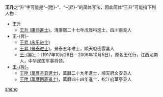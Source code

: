 '''王升'''之“升”字可能是“-{陞}-”、“-{昇}-”的简体写法，因此简体“王升”可能指下列人物：
*王升
**[[王升_(康熙進士)|王升 (康熙進士)]]，清康熙二十七年戊辰科進士，四川南充人
*王-{昇}-
**[[王昇_(永乐进士)|王昇 (永乐进士)]]
**[[王昇_(景泰进士)|王昇 (景泰进士)]]，景泰五年进士，順天府密雲县人
**[[王昇|王-{昇}-]]：（1917年10月28日－2006年10月5日），原名王化行，江西龙南人，中华民国军事将领。
*[[王陞|王-{陞}-]]
** [[王陞_(萬曆辛丑進士)|王陞 (萬曆辛丑進士)]]，萬曆二十九年進士，顺天府文安县人
**[[王陞_(萬曆丙辰進士)|王陞 (萬曆丙辰進士)]]，萬曆四十四年進士，松江府華亭县人

{{disamb}}
[[Category:二字王姓人名消歧义|sheng]]